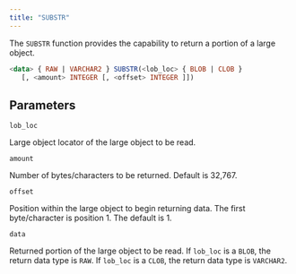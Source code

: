 ```yaml
---
title: "SUBSTR"
---
```


The `SUBSTR` function provides the capability to return a portion of a large object.

```sql
<data> { RAW | VARCHAR2 } SUBSTR(<lob_loc> { BLOB | CLOB }
   [, <amount> INTEGER [, <offset> INTEGER ]])
```

## Parameters

`lob_loc`

 Large object locator of the large object to be read.

`amount`

 Number of bytes/characters to be returned. Default is 32,767.

`offset`

 Position within the large object to begin returning data. The first byte/character is position 1. The default is 1.

`data`

 Returned portion of the large object to be read. If `lob_loc` is a `BLOB`, the return data type is `RAW`. If `lob_loc` is a `CLOB`, the return data type is `VARCHAR2`.
